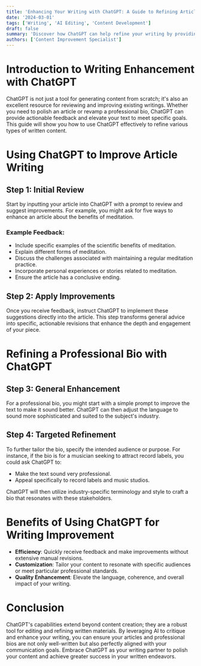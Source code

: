 ```yaml
---
title: 'Enhancing Your Writing with ChatGPT: A Guide to Refining Articles and Bios'
date: '2024-03-01'
tags: ['Writing', 'AI Editing', 'Content Development']
draft: false
summary: 'Discover how ChatGPT can help refine your writing by providing critical feedback, enhancing clarity, and tailoring content to specific audiences.'
authors: ['Content Improvement Specialist']
---
```


# Introduction to Writing Enhancement with ChatGPT

ChatGPT is not just a tool for generating content from scratch; it's also an excellent resource for reviewing and improving existing writings. Whether you need to polish an article or revamp a professional bio, ChatGPT can provide actionable feedback and elevate your text to meet specific goals. This guide will show you how to use ChatGPT effectively to refine various types of written content.

# Using ChatGPT to Improve Article Writing

## Step 1: Initial Review

Start by inputting your article into ChatGPT with a prompt to review and suggest improvements. For example, you might ask for five ways to enhance an article about the benefits of meditation.

### Example Feedback:
- Include specific examples of the scientific benefits of meditation.
- Explain different forms of meditation.
- Discuss the challenges associated with maintaining a regular meditation practice.
- Incorporate personal experiences or stories related to meditation.
- Ensure the article has a conclusive ending.

## Step 2: Apply Improvements

Once you receive feedback, instruct ChatGPT to implement these suggestions directly into the article. This step transforms general advice into specific, actionable revisions that enhance the depth and engagement of your piece.

# Refining a Professional Bio with ChatGPT

## Step 3: General Enhancement

For a professional bio, you might start with a simple prompt to improve the text to make it sound better. ChatGPT can then adjust the language to sound more sophisticated and suited to the subject's industry.

## Step 4: Targeted Refinement

To further tailor the bio, specify the intended audience or purpose. For instance, if the bio is for a musician seeking to attract record labels, you could ask ChatGPT to:

- Make the text sound very professional.
- Appeal specifically to record labels and music studios.

ChatGPT will then utilize industry-specific terminology and style to craft a bio that resonates with these stakeholders.

# Benefits of Using ChatGPT for Writing Improvement

- **Efficiency**: Quickly receive feedback and make improvements without extensive manual revisions.
- **Customization**: Tailor your content to resonate with specific audiences or meet particular professional standards.
- **Quality Enhancement**: Elevate the language, coherence, and overall impact of your writing.

# Conclusion

ChatGPT's capabilities extend beyond content creation; they are a robust tool for editing and refining written materials. By leveraging AI to critique and enhance your writing, you can ensure your articles and professional bios are not only well-written but also perfectly aligned with your communication goals. Embrace ChatGPT as your writing partner to polish your content and achieve greater success in your written endeavors.

